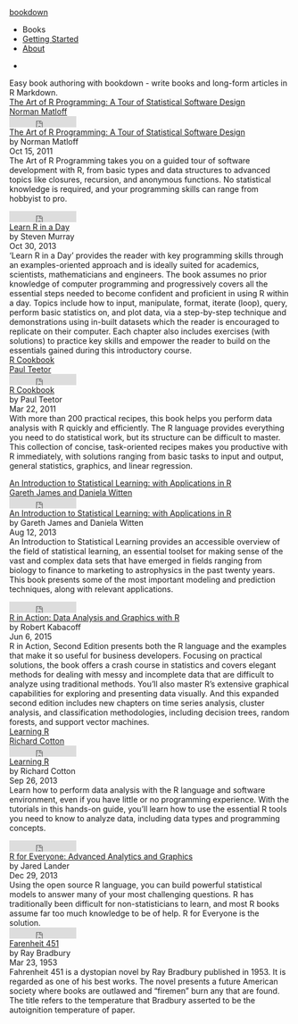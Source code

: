 

<div id="header">
<div id="content">
<div id="nav">
<div id="logo"><a href="./">bookdown</a></div>

<ul id="navLeft">
<li class="navItem current">Books</li>
<li class="navItem"><a href="gettingStarted.html">Getting Started</a></li>
<li class="navItem"><a href="#">About</a></li>
</ul>

<ul id="navRight">
<a href="https://github.com/rstudio/bookdown"><li class="gitHub"></li></a>
</div>

</ul>
</div>
</div>

<div id="main">
<div id="content">

<div class="intro">Easy book authoring with bookdown - write books and long-form articles in R Markdown.</div>

<!--  example where we do not have an image -->
<div class="book">
<a href="#">
<div class="bookImage color1">
<div class="title">The Art of R Programming: A Tour of Statistical Software Design</div>
<div class="author">Norman Matloff</div>
</div>
<div class="bookMeta">
<iframe src="https://ghbtns.com/github-btn.html?user=rstudio&amp;repo=bookdown-demo&amp;type=star&amp;count=true" frameborder="0" scrolling="0" width="120px" height="20px"></iframe>
<div class="title"><a href="#">The Art of R Programming: A Tour of Statistical Software Design</a></div>
<div class="author">by Norman Matloff</div>
<div class="date">Oct 15, 2011</div>
<div class="overview">The Art of R Programming takes you on a guided tour of software development with R, from basic types and data structures to advanced topics like closures, recursion, and anonymous functions. No statistical knowledge is required, and your programming skills can range from hobbyist to pro.</div>
</div>
</a>
</div>

<!-- example where we do have a book image -->
<div class="book">
<a href="#">
<div class="bookImage" style="background-image:url(content/cover.jpg)"></div>
</a>
<div class="bookMeta">
<iframe src="https://ghbtns.com/github-btn.html?user=rstudio&amp;repo=bookdown&amp;type=star&amp;count=true" frameborder="0" scrolling="0" width="120px" height="20px"></iframe>
<div class="title"><a href="#">Learn R in a Day</a></div>
<div class="author">by Steven Murray</div>
<div class="date">Oct 30, 2013</div>
<div class="overview">'Learn R in a Day' provides the reader with key programming skills through an examples-oriented approach and is ideally suited for academics, scientists, mathematicians and engineers. The book assumes no prior knowledge of computer programming and progressively covers all the essential steps needed to become confident and proficient in using R within a day. Topics include how to input, manipulate, format, iterate (loop), query, perform basic statistics on, and plot data, via a step-by-step technique and demonstrations using in-built datasets which the reader is encouraged to replicate on their computer. Each chapter also includes exercises (with solutions) to practice key skills and empower the reader to build on the essentials gained during this introductory course. </div>
</div>
</div>

<!-- example where we do not have an image -->
<div class="book">
<a href="#">
<div class="bookImage color2">
<div class="title">R Cookbook</div>
<div class="author">Paul Teetor</div>
</div>
<div class="bookMeta">
<iframe src="https://ghbtns.com/github-btn.html?user=rstudio&amp;repo=bookdown-demo&amp;type=star&amp;count=true" frameborder="0" scrolling="0" width="120px" height="20px"></iframe>
<div class="title"><a href="#">R Cookbook</a></div>
<div class="author">by Paul Teetor</div>
<div class="date">Mar 22, 2011</div>
<div class="overview">With more than 200 practical recipes, this book helps you perform data analysis with R quickly and efficiently. The R language provides everything you need to do statistical work, but its structure can be difficult to master. This collection of concise, task-oriented recipes makes you productive with R immediately, with solutions ranging from basic tasks to input and output, general statistics, graphics, and linear regression.</div>
</div>
</a>
</div>

<!--  example where we do not have an image -->
<div class="book">
<a href="#">
<div class="bookImage color3">
<div class="title">An Introduction to Statistical Learning: with Applications in R</div>
<div class="author">Gareth James and Daniela Witten</div>
</div>
<div class="bookMeta">
<iframe src="https://ghbtns.com/github-btn.html?user=rstudio&amp;repo=bookdown-demo&amp;type=star&amp;count=true" frameborder="0" scrolling="0" width="120px" height="20px"></iframe>
<div class="title"><a href="#">An Introduction to Statistical Learning: with Applications in R</a></div>
<div class="author">by Gareth James and Daniela Witten</div>
<div class="date">Aug 12, 2013</div>
<div class="overview">An Introduction to Statistical Learning provides an accessible overview of the field of statistical learning, an essential toolset for making sense of the vast and complex data sets that have emerged in fields ranging from biology to finance to marketing to astrophysics in the past twenty years. This book presents some of the most important modeling and prediction techniques, along with relevant applications.</div>
</div>
</a>
</div>

<!-- example where we do have a book image -->
<div class="book">
<a href="#">
<div class="bookImage" style="background-image:url(content/coverRInAction.jpg)"></div>
</a>
<div class="bookMeta">
<iframe src="https://ghbtns.com/github-btn.html?user=yihui&amp;repo=r-ninja&amp;type=star&amp;count=true" frameborder="0" scrolling="0" width="120px" height="20px"></iframe>
<div class="title"><a href="#">R in Action: Data Analysis and Graphics with R</a></div>
<div class="author">by Robert Kabacoff</div>
<div class="date">Jun 6, 2015</div>
<div class="overview">R in Action, Second Edition presents both the R language and the examples that make it so useful for business developers. Focusing on practical solutions, the book offers a crash course in statistics and covers elegant methods for dealing with messy and incomplete data that are difficult to analyze using traditional methods. You'll also master R's extensive graphical capabilities for exploring and presenting data visually. And this expanded second edition includes new chapters on time series analysis, cluster analysis, and classification methodologies, including decision trees, random forests, and support vector machines.</div>
</div>
</div>

<!-- another example where we do not have an image -->
<div class="book">
<a href="#">
<div class="bookImage color1">
<div class="title">Learning R</div>
<div class="author">Richard Cotton</div>
</div>
<div class="bookMeta">
<iframe src="https://ghbtns.com/github-btn.html?user=rstudio&amp;repo=bookdown-demo&amp;type=star&amp;count=true" frameborder="0" scrolling="0" width="120px" height="20px"></iframe>
<div class="title"><a href="#">Learning R</a></div>
<div class="author">by Richard Cotton</div>
<div class="date">Sep 26, 2013</div>
<div class="overview">Learn how to perform data analysis with the R language and software environment, even if you have little or no programming experience. With the tutorials in this hands-on guide, you’ll learn how to use the essential R tools you need to know to analyze data, including data types and programming concepts.</div>
</div>
</a>
</div>

<!-- example where we do have a book image -->
<div class="book">
<a href="#">
<div class="bookImage" style="background-image:url(content/coverRForEveryone.jpg)"></div>
</a>
<div class="bookMeta">
<iframe src="https://ghbtns.com/github-btn.html?user=yihui&amp;repo=r-ninja&amp;type=star&amp;count=true" frameborder="0" scrolling="0" width="120px" height="20px"></iframe>
<div class="title"><a href="#">R for Everyone: Advanced Analytics and Graphics</a></div>
<div class="author">by Jared Lander</div>
<div class="date">Dec 29, 2013</div>
<div class="overview">Using the open source R language, you can build powerful statistical models to answer many of your most challenging questions. R has traditionally been difficult for non-statisticians to learn, and most R books assume far too much knowledge to be of help. R for Everyone is the solution.</div>
</div>
</div>

<!-- example where we do have a book image -->
<div class="book">
<a href="#">
<div class="bookImage" style="background-image:url(content/cover451.png)"></div>
</a>
<div class="bookMeta">
<iframe src="https://ghbtns.com/github-btn.html?user=yihui&amp;repo=r-ninja&amp;type=star&amp;count=true" frameborder="0" scrolling="0" width="120px" height="20px"></iframe>
<div class="title"><a href="#">Farenheit 451</a></div>
<div class="author">by Ray Bradbury</div>
<div class="date">Mar 23, 1953</div>
<div class="overview">Fahrenheit 451 is a dystopian novel by Ray Bradbury published in 1953. It is regarded as one of his best works. The novel presents a future American society where books are outlawed and "firemen" burn any that are found. The title refers to the temperature that Bradbury asserted to be the autoignition temperature of paper.</div>
</div>
</div>



</div>
</div>

